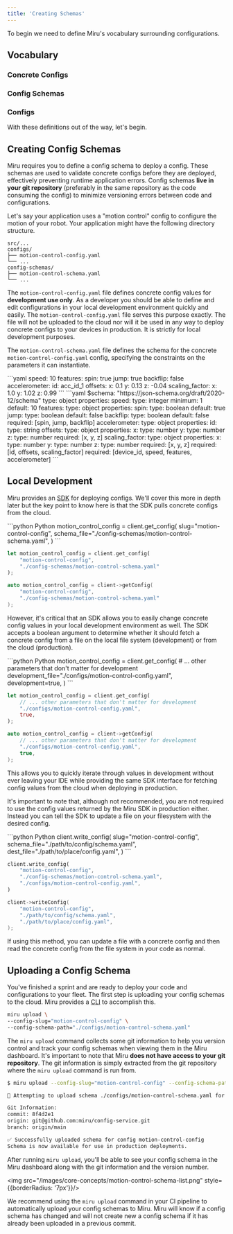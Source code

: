 ```yaml
---
title: 'Creating Schemas'
---
```



To begin we need to define Miru's vocabulary surrounding configurations.

## Vocabulary

### Concrete Configs
<ConcreteConfigDefinition />

### Config Schemas
<ConfigSchemaDefinition />

### Configs
<ConfigDefinition />

With these definitions out of the way, let's begin.

## Creating Config Schemas

Miru requires you to define a config schema to deploy a config. These schemas are used to validate concrete configs before they are deployed, effectively preventing runtime application errors. Config schemas **live in your git repository** (preferably in the same repository as the code consuming the config) to minimize versioning errors between code and configurations.

Let's say your application uses a "motion control" config to configure the motion of your robot. Your application might have the following directory structure.

```
src/...
configs/
├── motion-control-config.yaml
└── ...
config-schemas/
├── motion-control-schema.yaml
└── ...
```

The `motion-control-config.yaml` file defines concrete config values for **development use only**. As a developer you should be able to define and edit configurations in your local development environment quickly and easily. The `motion-control-config.yaml` file serves this purpose exactly. The file will not be uploaded to the cloud nor will it be used in any way to deploy concrete configs to your devices in production. It is strictly for local development purposes.

The `motion-control-schema.yaml` file defines the schema for the concrete `motion-control-config.yaml` config, specifying the constraints on the parameters it can instantiate.

<Accordion title="motion-control-config.yaml">
```yaml
speed: 10
features:
  spin: true
  jump: true
  backflip: false
accelerometer:
  id: acc_id_1
  offsets:
    x: 0.1
    y: 0.13
    z: -0.04
  scaling_factor:
    x: 1.0
    y: 1.02
    z: 0.99
```
</Accordion>

<Accordion title="motion-control-schema.yaml">
```yaml 
$schema: "https://json-schema.org/draft/2020-12/schema"
type: object
properties:
  speed:
    type: integer
    minimum: 1
    default: 10
  features:
    type: object
    properties:
      spin:
        type: boolean
        default: true
      jump:
        type: boolean
        default: false
      backflip:
        type: boolean
        default: false
    required: [spin, jump, backflip]
  accelerometer:
    type: object
    properties:
      id:
        type: string
      offsets:
        type: object
        properties:
          x:
            type: number
          y:
            type: number
          z:
            type: number
        required: [x, y, z]
      scaling_factor:
        type: object
        properties:
          x:
            type: number
          y:
            type: number
          z:
            type: number
        required: [x, y, z]
    required: [id, offsets, scaling_factor]
required: [device_id, speed, features, accelerometer]
```
</Accordion>

## Local Development 
Miru provides an [SDK](/pages/guides/sdk) for deploying configs. We'll cover this more in depth later but the key point to know here is that the SDK pulls concrete configs from the cloud.

<CodeGroup>
```python Python
motion_control_config = client.get_config(
    slug="motion-control-config",
    schema_file="./config-schemas/motion-control-schema.yaml",
)
```

```rust Rust
let motion_control_config = client.get_config(
    "motion-control-config",
    "./config-schemas/motion-control-schema.yaml"
);
```

```cpp C++
auto motion_control_config = client->getConfig(
    "motion-control-config",
    "./config-schemas/motion-control-schema.yaml"
);
```
</CodeGroup>

However, it's critical that an SDK allows you to easily change concrete config values in your local development environment as well. The SDK accepts a boolean argument to determine whether it should fetch a concrete config from a file on the local file system (development) or from the cloud (production).

<CodeGroup>
```python Python
motion_control_config = client.get_config(
    # ... other parameters that don't matter for development
    development_file="./configs/motion-control-config.yaml",
    development=true,
)
```

```rust Rust
let motion_control_config = client.get_config(
    // ... other parameters that don't matter for development
    "./configs/motion-control-config.yaml",
    true,
);
```

```cpp C++
auto motion_control_config = client->getConfig(
    // ... other parameters that don't matter for development
    "./configs/motion-control-config.yaml",
    true,
);
```
</CodeGroup>

This allows you to quickly iterate through values in development without ever leaving your IDE while providing the same SDK interface for fetching config values from the cloud when deploying in production.

It's important to note that, although not recommended, you are not required to use the config values returned by the Miru SDK in production either. Instead you can tell the SDK to update a file on your filesystem with the desired config. 

<CodeGroup>
```python Python
client.write_config(
    slug="motion-control-config",
    schema_file="./path/to/config/schema.yaml",
    dest_file="./path/to/place/config.yaml",
)
```

```rust Rust
client.write_config(
    "motion-control-config",
    "./config-schemas/motion-control-schema.yaml",
    "./configs/motion-control-config.yaml",
)
```

```cpp C++
client->writeConfig(
    "motion-control-config",
    "./path/to/config/schema.yaml",
    "./path/to/place/config.yaml",
);
```
</CodeGroup>

If using this method, you can update a file with a concrete config and then read the concrete config from the file system in your code as normal.

## Uploading a Config Schema

You've finished a sprint and are ready to deploy your code and configurations to your fleet. The first step is uploading your config schemas to the cloud. Miru provides a [CLI](/pages/guides/cli) to accomplish this.

```bash
miru upload \
--config-slug="motion-control-config" \
--config-schema-path="./configs/motion-control-schema.yaml"
```

The `miru upload` command collects some git information to help you version control and track your config schemas when viewing them in the Miru dashboard. It's important to note that Miru **does not have access to your git repository**. The git information is simply extracted from the git repository where the `miru upload` command is run from.

```bash
$ miru upload --config-slug="motion-control-config" --config-schema-path="./configs/motion-control-schema.yaml"

🚀 Attempting to upload schema ./configs/motion-control-schema.yaml for config motion-control-config...

Git Information:
commit: 8f4d2e1
origin: git@github.com:miru/config-service.git
branch: origin/main

✅ Successfully uploaded schema for config motion-control-config
Schema is now available for use in production deployments.
```

After running `miru upload`, you'll be able to see your config schema in the Miru dashboard along with the git information and the version number.

<img src="/images/core-concepts/motion-control-schema-list.png" style={{borderRadius: '7px'}}/>

We recommend using the `miru upload` command in your CI pipeline to automatically upload your config schemas to Miru. Miru will know if a config schema has changed and will not create new a config schema if it has already been uploaded in a previous commit.